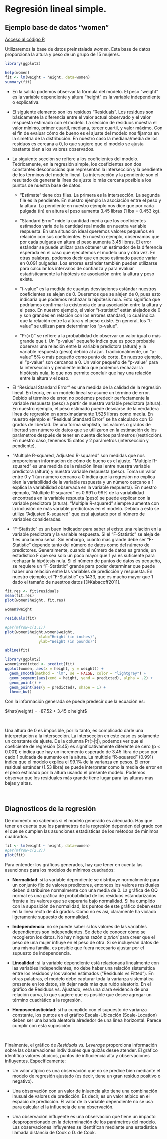 # Regresión lineal simple.

## Ejemplo base de datos "women"

[Acceso al código R](https://urldefense.com/v3/__https://posit.cloud/content/5315975__;!!D9dNQwwGXtA!TgcUyMlKMXUZJQdiWTdY8W2MD6XZ33GVA8jyFJxv-50ItD2jDZPi1f7oM_3JHqx5qkmwQCrz8hmvPq7f$)

Utilizaremos la base de datos preinstalada *women*. Esta base de datos proporciona la altura y peso de un grupo de 15 mujeres.

```r
library(ggplot2)
```

```r
help(women)
fit <- lm(weight ~ height, data=women)
summary(fit)
```

- En la salida podemos observar la fórmula del modelo. El peso "weight" es la variable dependiente y altura "height" es la variable independiente o explicativa. 

- El siguiente elemento son los residuos "Residuals". Los residuos son básicamente la diferencia entre el valor actual observado y el valor respuesta estimado con el modelo. La sección de residuos muestra el valor mínimo, primer cuartil, mediana, tercer cuartil, y valor máximo. Con el fin de evaluar cómo de bueno es el ajuste del modelo nos fijamos en la simetría de la distribución. En nuestro caso la mediana/media de los residuos es cercana a 0, lo que sugiere que el modelo se ajusta bastante bien a los valores observados. 

- La siguiente sección se refiere a los coeficientes del modelo. Teóricamente, en la regresión simple, los coeficientes son dos constantes desconocidas que representan la intersección y la pendiente de los términos del modelo lineal. La intersección y la pendiente son el resultado de generar la línea de ajuste lo más cercana posible a los puntos de nuestra base de datos.

  - "Estimate" tiene dos filas. La primera es la intersección. La segunda file es la pendiente. En nuestro ejemplo la asociación entre el peso y la altura. La pendiente en nuestro ejemplo nos dice que por cada pulgada (in) en altura el peso aumenta 3.45 libras (1 lbs = 0.453 kg).

  - "Standard Error" mide la cantidad media que los coeficientes estimados varia de la cantidad real media en nuestra variable respuesta. En una situación ideal queremos valores pequeños en relación con sus coeficientes. En nuestro ejemplo, observamos que por cada pulgada en altura el peso aumenta 3.45 libras. El error estándar se puede utilizar para obtener un estimador de la diferencia esperada en el caso que ejecutemos el modelo una y otra vez. En otras palabras, podemos decir que en peso estimado puede variar en 0.091 pulgadas. Los errores estándar también pueden utilizarse para calcular los intervalos de confianza y para evaluar estadísticamente la hipótesis de asociación entre la altura y peso existe.
  
  - "t-value" es la medida de cuantas desviaciones estándar nuestros coeficientes se alejan de 0. Queremos que se alejen de 0, pues esto indicaría que podemos rechazar la hipótesis nula. Esto significa que podríamos confirmar la existencia de una asociación entre la altura y el peso. En nuestro ejemplo, el valor "t-statistic" están alejados de 0 y son grandes en relación con los errores standard, lo cual indica que la relación entre la altura y el peso existe. En general, los "t-value" se utilizan para determinar los "p-value".
  
  - "Pr(>t)" se refiere a la probabilidad de observar un valor igual o más grande que t. Un "p-value" pequeño indica que es poco probable observar una relación entre la variable predictora (altura) y la variable respuesta (peso) debido al azar. Tradicionalmente, un "p-value" 5% o más pequeño como punto de corte. En nuestro ejemplo, el "p-value" son cercanos a 0. Un valor pequeño de "p-value" para la intersección y pendiente indica que podemos rechazar la hipótesis nula, lo que nos permite concluir que hay una relación entre la altura y el peso. 
  
- El "Residual Standard Error" es una medida de la calidad de la regresión lineal. En teoría, en un modelo lineal se asume un término de error. Debido al término de error, no podemos predecir perfectamente la variable respuesta (peso) a partir de nuestra variable predictora (altura). En nuestro ejemplo, el peso estimado puede desviarse de la verdadera línea de regresión en aproximadamente 1.525 libras como media. En nuestro ejemplo el "Residual Standard Error" se ha calculado con 13 grados de libertad. De una forma simplista, los valores o grados de libertad son número de datos que se utilizaron en la estimación de los parámetros después de tener en cuenta dichos parámetros (restricción). En nuestro caso, tenemos 15 datos y 2 parámetros (intersección y pendiente).

- "Multiple R-squared, Adjusted R-squared" son medidas que nos proporcionan información de cómo de bueno es el ajuste. "Multiple R-squared" es una medida de la relación lineal entre nuestra variable predictora (altura) y nuestra variable respuesta (peso). Toma un valor entre 0 y 1 (un número cercano a 0 indica que la regresión no explica bien la variabilidad de la variable respuesta y un número cercano a 1 explica la variabilidad observada en la variable respuesta). En nuestro ejemplo, "Multiple R-squared" es 0.991 o 99% de la variabilidad encontrada en la variable respueta (peso) se puede explicar con la variable predictora (altura). "Multiple R-squared" siempre aumenta con la inclusión de más variable predictoras en el modelo. Debido a esto se utiliza "Adjusted R-squared" que está ajustado por el número de variables consideradas.

- "F-Statistic" es un buen indicador para saber si existe una relación en la variable predictora y la variable respuesta. Si el "F-Statistic" se aleja de 1 es una buena señal. Sin embargo, cuánto más grande debe ser "F-Statistic" depende tanto del número de datos como del número de predictores. Generalmente, cuando el número de datos es grande, un estadístico F que sea solo un poco mayor que 1 ya es suficiente para rechazar la hipótesis nula. Si el número de puntos de datos es pequeño, se requiere un "F-Statistic" grande para poder determinar que puede haber una relación entre las variables de predicción y respuesta. En nuestro ejemplo, el "F-Statistic" es 1433, que es mucho mayor que 1 dado el tamaño de nuestros datos [@Kabacoff2011].

 <!--https://feliperego.github.io/blog/2015/10/23/Interpreting-Model-Output-In-R # I have used this to interpret the outcome.-->

```r
fit.res <- fit$residuals
mean(fit.res)
plot(women$height, fit.res)
```

```r
women$weight
```

```r
residuals(fit)
```

```r
#par(mfrow=c(1,1))
plot(women$height,women$weight,
               xlab="Height (in inches)",
               ylab="Weight (in pounds)") 

abline(fit)
```

```r
library(ggplot2)
women$predicted <- predict(fit) 
ggplot(women, aes(x = height, y = weight)) +
  geom_smooth(method = "lm", se = FALSE, color = "lightgrey") +  
  geom_segment(aes(xend = height, yend = predicted), alpha = .2) +
  geom_point() +
  geom_point(aes(y = predicted), shape = 1) +
  theme_bw() 
```

Con la información generada se puede predecir que la ecuación es:

$\hat{weight} = -87.52 + 3.45 x height$

<br/>

Una altura de 0 es imposible, por lo tanto, es complicado darle una interpretación a la intersección. La intersección en este caso es solamente un constante de ajuste. De la columna Pr(>|t|), podemos ver que el coeficiente de regresión (3.45) es significativamente diferente de cero (p < 0.001) e indica que hay un incremento esperado de 3.45 libra de peso por cado 1 pulgada de aumento en la altura. La multiple "R-squared" (0.991) indica que el modelo explica el 99.1% de la varianza en pesos. El error residual estándar (1.53 libra) se puede interpretar como la media de error en el peso estimado por la altura usando el presente modelo. Podemos observar que los residuales más grande tiene lugar para las alturas más bajas y altas.

<br/>

## Diagnosticos de la regresión

De momento no sabemos si el modelo generado es adecuado. Hay que tener en cuenta que los parámetros de la regresión dependen del grado con el que se cumplen las asunciones estadísticas de los métodos de mínimos cuadrados.

```r
fit <- lm(weight ~ height, data=women)
#par(mfrow=c(2,2))
plot(fit)
```


Para entender los gráficos generados, hay que tener en cuenta las asunciones para los modelos de mínimos cuadrados:

- **Normalidad**: si la variable dependiente se distribuye normalmente para un conjunto fijo de valores predictores, entonces los valores residuales deben distribuirse normalmente con una media de 0. La gráfica de QQ normal es una gráfica de probabilidad de los residuos estandarizados frente a los valores que se esperaría bajo normalidad. Si ha cumplido con la suposición de normalidad, los puntos de este gráfico deben estar en la línea recta de 45 grados. Como no es así, claramente ha violado ligeramente supuesto de normalidad.

- **Independencia**: no se puede saber si los valores de las variables dependientes son independientes. Se debe de conocer cómo se recogieron los datos. No hay ninguna razón *a priori* para creer que el peso de una mujer influye en el peso de otra. Si se incluyeran datos de una misma familia, es posible que fuera necesario ajustar por el supuesto de independencia.

- **Linealidad**: si la variable dependiente está relacionada linealmente con las variables independientes, no debe haber una relación sistemática entre los residuos y los valores estimados ("Residuals vs Fitted"). En otras palabras, el modelo debe capturar toda la varianza sistemática presente en los datos, sin dejar nada más que ruido aleatorio. En el gráfico de Residuos vs. Ajustado, verá una clara evidencia de una relación curva, lo que sugiere que es posible que desee agregar un término cuadrático a la regresión.

- **Homoscedasticidad**: si ha cumplido con el supuesto de varianza constante, los puntos en el gráfico Escala-Ubicación (Scale-Location) deben ser una banda aleatoria alrededor de una línea horizontal. Parece cumplir con esta suposición.

<br/>

Finalmente, el gráfico de *Residuals vs. Leverage* proporciona información sobre las observaciones individuales que quizás desee atender. El gráfico identifica valores atípicos, puntos de influciencia alta y observaciones influyentes. Específicamente:

- Un valor atípico es una observación que no se predice bien mediante el modelo de regresión ajustado (es decir, tiene un gran residuo positivo o negativo).

- Una observación con un valor de inluencia alto tiene una combinación inusual de valores de predicción. Es decir, es un valor atípico en el espacio de predicción. El valor de la variable dependiente no se usa para calcular el la influencia de una observación.

- Una observación influyente es una observación que tiene un impacto desproporcionado en la determinación de los parámetros del modelo. Las observaciones influyentes se identifican mediante una estadística llamada distancia de Cook o D. de Cook.
